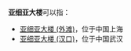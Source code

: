 '''亚细亚大楼'''可以指：

*[[亚细亚大楼_(外滩)|亚细亚大楼 (外滩)]]，位于中国上海
*[[亚细亚大楼_(汉口)|亚细亚大楼 (汉口)]]，位于中国武汉

{{Disambig|Cat=五字消歧义}}